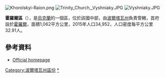 [[Image:Khorolskyi-Raion.png|right]]
[[Image:Trinity_Church,_Vyshniaky.JPG|right]]
[[Image:Vyshniaky.JPG|right]]

'''霍羅爾區'''（{{lang-uk|Хорольський район}}），是[[烏克蘭|烏克蘭]]的一個區，位於該國中部，由[[波爾塔瓦州|波爾塔瓦州]]負責管轄，首府設於[[霍羅爾|霍羅爾]]，面積1,062平方公里，2015年人口34,952，人口密度每平方公里32.91人。

==參考資料==
*[http://www.adm-pl.gov.ua/old/horol/ Official homepage] {{Wayback|url=http://www.adm-pl.gov.ua/old/horol/ |date=20140222171255 }}

{{DEFAULTSORT:Хорольський район}}
[[Category:波爾塔瓦州區份|Category:波爾塔瓦州區份]]
[[Category:霍羅爾區|*]]


{{Poltava-geo-stub}}